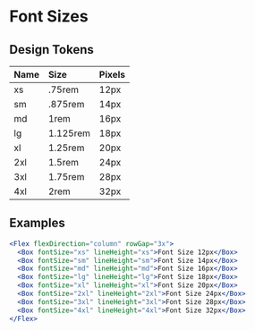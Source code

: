 
# Font Sizes

## Design Tokens

<ThemeParser theme="fontSizes" />

| Name | Size     | Pixels |
| :--- | :------- | :----- |
| xs   | .75rem   | 12px   |
| sm   | .875rem  | 14px   |
| md   | 1rem     | 16px   |
| lg   | 1.125rem | 18px   |
| xl   | 1.25rem  | 20px   |
| 2xl  | 1.5rem   | 24px   |
| 3xl  | 1.75rem  | 28px   |
| 4xl  | 2rem     | 32px   |

## Examples

```jsx
<Flex flexDirection="column" rowGap="3x">
  <Box fontSize="xs" lineHeight="xs">Font Size 12px</Box>
  <Box fontSize="sm" lineHeight="sm">Font Size 14px</Box>
  <Box fontSize="md" lineHeight="md">Font Size 16px</Box>
  <Box fontSize="lg" lineHeight="lg">Font Size 18px</Box>
  <Box fontSize="xl" lineHeight="xl">Font Size 20px</Box>
  <Box fontSize="2xl" lineHeight="2xl">Font Size 24px</Box>
  <Box fontSize="3xl" lineHeight="3xl">Font Size 28px</Box>
  <Box fontSize="4xl" lineHeight="4xl">Font Size 32px</Box>
</Flex>
```
